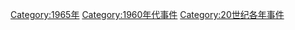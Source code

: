 [[Category:1965年|Category:1965年]]
[[Category:1960年代事件|Category:1960年代事件]]
[[Category:20世纪各年事件|Category:20世纪各年事件]]